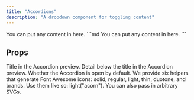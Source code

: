 ```yaml
---
title: "Accordions"
description: "A dropdown component for toggling content"
---
```


<Accordion title="I am an Accordion.">
  You can put any content in here.
</Accordion>

<RequestExample>
  ```md
  <Accordion title="I am an Accordion.">
    You can put any content in here.
  </Accordion>
  ```
</RequestExample>

## Props

<ResponseField name="title" type="string" required>
  Title in the Accordion preview.
</ResponseField>

<ResponseField name="description" type="string">
  Detail below the title in the Accordion preview.
</ResponseField>

<ResponseField name="defaultOpen" type="boolean" default="false">
  Whether the Accordion is open by default.
</ResponseField>

<ResponseField name="icon" type="React component">
  We provide six helpers that generate Font Awesome icons: solid, regular,
  light, thin, duotone, and brands. Use them like so: light("acorn"). You can
  also pass in arbitrary SVGs.
</ResponseField>
